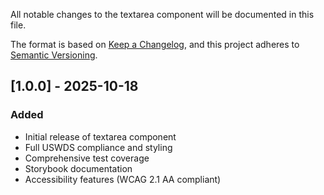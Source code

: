 
<Meta title="Components/Textarea/Changelog" />

All notable changes to the textarea component will be documented in this file.

The format is based on [Keep a Changelog](https://keepachangelog.com/en/1.0.0/),
and this project adheres to [Semantic Versioning](https://semver.org/spec/v2.0.0.html).

## [1.0.0] - 2025-10-18

### Added

- Initial release of textarea component
- Full USWDS compliance and styling
- Comprehensive test coverage
- Storybook documentation
- Accessibility features (WCAG 2.1 AA compliant)
